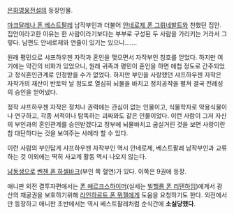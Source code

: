 [[은하영웅전설]]의 등장인물.

[[마크달레나 폰 베스트팔레]] 남작부인과 더불어 [[안네로제 폰 그뤼네발트]]와 친했던 집안. 집안이라고한 이유는 한 사람이라기보다는 부부로 구성된 두 사람을 가리키는 거라서 그렇다. 남편도 안네로제와 연줄이 있기는 있으니…….

원래 평민으로 샤프하우젠 자작과 혼인을 맺으면서 자작부인 칭호를 얻었다. 하지만 여기에는 약간의 비화가 있었으니, 원래 귀족과 평민이 혼인을 하면 애첩 정도로 간주되었고 정식혼인관계로 인정받을 수가 없었다. 하지만 부인을 사랑했던 샤프하우젠 자작은 자작가의 재산이 반토막 날 정도로 열심히 뇌물을 바치고 정치공작을 펼쳐 결국 전례성의 승인을 얻어냈다.

정작 샤프하우젠 자작은 정치나 권력에는 관심이 없는 인물이고, 식물학자로 약용식물이나 연구하고, 각종 서적이나 탐독하는 괴짜와도 같은 인물이었다. 이런 사람이 그저 자신의 부인과의 혼인관계를 승인받겠다고 정부에 뇌물바치고 굽실거린 것을 보면 사랑이란 참 대단하다는 것을 보여주는 사례라 할 수 있다.

이런 사람의 부인답게 샤프하우젠 자작부인 역시 안네로제, 베스트팔레 남작부인과 교류하는 것 이외에는 딱히 사교계 활동 역시 나오지 않는다.

[[남동생]]으로 [[벤첸 폰 하셀바크]](부인 쪽 혈연)가 있다. 이쪽은 9권에 등장.

애니판 외전 결투자편에서는 [[폰 헤르크스하이머]](실세는 [[빌헬름 폰 리텐하임]])에게서 광산의 채굴권을 보호하기위해 [[라인하르트 폰 뮈젤]]에게 도움을 요청하기도 한다. 외전에서만 등장하고 애니판 초반에서는 역시 베스트팔레처럼 순식간에 '''소실당했다'''.
